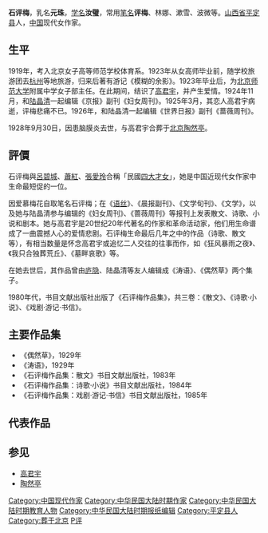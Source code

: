 {{Infobox writer
| name          = 石评梅
| image         = Shi_Pingmei.jpg
| image_size    = 200px
| caption       = 
| pseudonym     = 
| birth_date    = 1902年9月20日
| birth_place   = {{QING}}[[山西省|山西省]][[平定县|平定县]]
| death_date    = 1928年9月30日
| death_place   = {{ROC}}[[北京|北京]]
| occupation    = 小说家，散文家
| nationality   = {{ROC}}
| period        = 
| genre         = 
| subject       = 
| movement      = 
| notable_works = 红鬃马，偶然草
| influences    = 
| influenced    = 
| signature     = 
| website       = 
| misc          = 
}}
'''石评梅'''{{BD|1902年|9月20日|1928年|9月30日|catIdx=S}}，乳名'''元珠'''，[[学名|学名]]'''汝璧'''，常用[[笔名|笔名]]'''评梅'''、林娜、漱雪、波微等。[[山西省|山西省]][[平定县|平定县]]人，[[中国|中国]]现代女作家。

==生平==
1919年，考入北京女子高等师范学校体育系。1923年从女高师毕业前，随学校旅游团去[[杭州|杭州]]等地旅游，归来后著有游记《模糊的余影》。1923年毕业后，为[[北京师范大学|北京师范大学]]附属中学女子部主任。在此期间，结识了[[高君宇|高君宇]]，并产生爱情。1924年11月，和[[陆晶清|陆晶清]]一起编辑《京报》副刊《妇女周刊》。1925年3月，其恋人高君宇病逝，评梅悲痛不已。1926年，和陆晶清一起编辑《世界日报》副刊《蔷薇周刊》。

1928年9月30日，因患脑膜炎去世，与高君宇合葬于[[北京|北京]][[陶然亭|陶然亭]]。

==評價==
石评梅與[[呂碧城|呂碧城]]、[[蕭紅|蕭紅]]、[[張愛玲|張愛玲]]合稱「民國[[四大才女|四大才女]]」，她是中国近现代女作家中生命最短促的一位。

因爱慕梅花自取笔名石评梅；在《[[语丝|语丝]]》、《晨报副刊》、《文学旬刊》、《文学》，以及她与陆晶清参与编辑的《妇女周刊》、《蔷薇周刊》等报刊上发表散文、诗歌、小说和剧本。她与高君宇是20世纪20年代著名的作家和革命活动家，他们用生命谱成了一曲震撼人心的爱情悲剧。石评梅生命最后几年之中的作品（诗歌、散文等），有相当数量是怀念高君宇或追忆二人交往的往事而作，如《狂风暴雨之夜》、《我只合独葬荒丘》、《墓畔哀歌》等。

在她去世后，其作品曾由[[庐隐|庐隐]]、陆晶清等友人编辑成《涛语》、《偶然草》两个集子。

1980年代，书目文献出版社出版了《石评梅作品集》，共三卷：《散文》、《诗歌·小说》、《戏剧·游记·书信》。

==主要作品集==
*《偶然草》，1929年
*《涛语》，1929年
*《石评梅作品集：散文》书目文献出版社，1983年
*《石评梅作品集：诗歌·小说》书目文献出版社，1984年
*《石评梅作品集：戏剧·游记·书信》书目文献出版社，1985年

==代表作品==

==参见==
{{wikisource}}
*[[高君宇|高君宇]]
*[[陶然亭|陶然亭]]

{{DEFAULTSORT:S}}
[[Category:中国现代作家|Category:中国现代作家]]
[[Category:中华民国大陆时期作家|Category:中华民国大陆时期作家]]
[[Category:中华民国大陆时期教育人物|Category:中华民国大陆时期教育人物]]
[[Category:中华民国大陆时期报纸编辑|Category:中华民国大陆时期报纸编辑]]
[[Category:平定县人|Category:平定县人]]
[[Category:葬于北京|Category:葬于北京]]
[[Category:石姓|P评]]